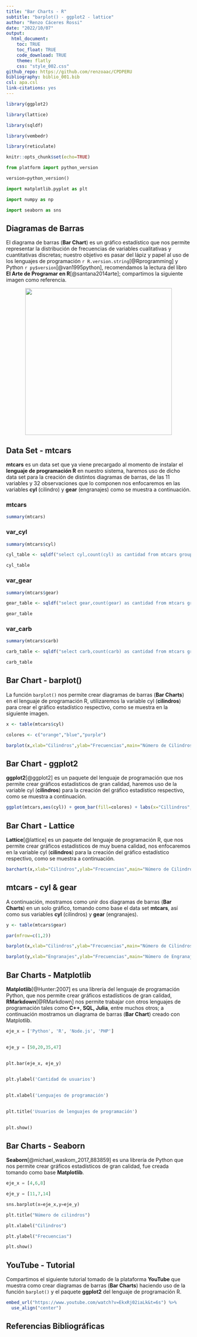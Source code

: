 ---
title: "Bar Charts - R"
subtitle: "barplot() - ggplot2 - lattice"
author: "Renzo Cáceres Rossi"
date: "2022/10/07"
output:
  html_document:
    toc: TRUE
    toc_float: TRUE
    code_download: TRUE
    theme: flatly
    css: "style_002.css"
github_repo: https://github.com/renzoaac/CPDPERU
bibliography: biblio_001.bib
csl: apa.csl
link-citations: yes
---

<!-- Añadir comentarios a nuestro documento RMarkdown -- HTMl tags -->

```{r setup,include=FALSE}

library(ggplot2)

library(lattice)

library(sqldf)

library(vembedr)

library(reticulate)

knitr::opts_chunk$set(echo=TRUE)
```


```{python,include=FALSE}

from platform import python_version

version=python_version()

import matplotlib.pyplot as plt

import numpy as np

import seaborn as sns


```


<script type="text/javascript" src="links.js"></script>

## Diagramas de Barras 

El diagrama de barras (**Bar Chart**) es un gráfico estadístico que nos permite representar la distribución de frecuencias de variables cualitativas y cuantitativas discretas; nuestro objetivo es pasar del lápiz y papel al uso de los lenguajes de programación `r R.version.string`[@Rprogramming] y Python `r py$version`[@van1995python], recomendamos la lectura del libro **El Arte de Programar en R**[@santana2014arte]; compartimos la siguiente imagen como referencia.

<center>


![](diagrama_barras_amano.jpg){width=400}

</center>


## Data Set - mtcars {.tabset .tabset-pills}

**mtcars** es un data set que ya viene precargado al momento de instalar el **lenguaje de programación R** en nuestro sistema, haremos uso de dicho data set para la creación de distintos diagramas de barras, de las 11 variables y 32 observaciones que lo componen nos enfocaremos en las variables **cyl** (cilindro) y **gear** (engranajes) como se muestra a continuación.

### mtcars

```{r mtcars}

summary(mtcars)

```


### var_cyl

```{r var_cyl}

summary(mtcars$cyl)

cyl_table <- sqldf("select cyl,count(cyl) as cantidad from mtcars group by cyl")

cyl_table

```


### var_gear {.active}

```{r var_gear}

summary(mtcars$gear)

gear_table <- sqldf("select gear,count(gear) as cantidad from mtcars group by gear")

gear_table

```



### var_carb

```{r var_carb}

summary(mtcars$carb)

carb_table <- sqldf("select carb,count(carb) as cantidad from mtcars group by carb")

carb_table


```


## Bar Chart - barplot()

La función  `barplot()` nos permite crear diagramas de barras (**Bar Charts**) en el lenguaje de programación R, utilizaremos la variable cyl (**cilindros**) para crear el gráfico estadístico respectivo, como se muestra en la siguiente imagen.

```{r barplot,fig.align='center',fig.cap="Bar Chart creado con la función barplot()"}

x <- table(mtcars$cyl)

colores <- c("orange","blue","purple")

barplot(x,xlab="Cilindros",ylab="Frecuencias",main="Número de Cilindros",col=colores)

```


## Bar Chart - ggplot2

**ggplot2**[@ggplot2] es un paquete del lenguaje de programación que nos permite crear gráficos estadísticos de gran calidad, haremos uso de la variable cyl (**cilindros**) para la creación del gráfico estadístico respectivo, como se muestra a continuación.

```{r ggplot2,fig.align='center',fig.cap="Bar Chart creado con el paquete ggplot2"}

ggplot(mtcars,aes(cyl)) + geom_bar(fill=colores) + labs(x="Cillindros",y="Frecuencias",title="Número de Cilindros") + theme_dark()


```



## Bar Chart - Lattice

**Lattice**[@lattice] es un paquete del lenguaje de programación R, que nos permite crear gráficos estadísticos de muy buena calidad, nos enfocaremos en la variable cyl (**cilindros**) para la creación del gráfico estadístico respectivo, como se muestra a continuación.

```{r lattice,fig.align='center',fig.cap="Bar Chart creado con el paquete lattice"}

barchart(x,xlab="Cilindros",ylab="Frecuencias",main="Número de Cilindros",col=colores,horizontal=FALSE)


```


## mtcars - cyl & gear

A continuación, mostramos como unir dos diagramas de barras (**Bar Charts**) en un solo gráfico, tomando como base el data set **mtcars**, así como sus variables **cyl** (cilindros) y **gear** (engranajes).

```{r cyl_gear,fig.align='center'}

y <- table(mtcars$gear)

par(mfrow=c(1,2))

barplot(x,xlab="Cilindros",ylab="Frecuencias",main="Número de Cilindros",col=colores)

barplot(y,xlab="Engranajes",ylab="Frecuencias",main="Número de Engranajes",col=rainbow(3))


```


## Bar Charts - Matplotlib

**Matplotlib**[@Hunter:2007] es una librería del lenguaje de programación Python, que nos permite crear gráficos estadísticos de gran calidad, **RMarkdown**[@RMarkdown] nos permite trabajar con otros lenguajes de programación tales como **C++, SQL, Julia**, entre muchos otros; a continuación mostramos un diagrama de barras (**Bar Chart**) creado con Matplotlib.


```{python,results='hide',collapse=TRUE,fig.align="center",fig.cap="Bar Chart creado con la librería Matplotlib"}

eje_x = ['Python', 'R', 'Node.js', 'PHP']
 

eje_y = [50,20,35,47]
 

plt.bar(eje_x, eje_y)
 

plt.ylabel('Cantidad de usuarios')
 

plt.xlabel('Lenguajes de programación')
 

plt.title('Usuarios de lenguajes de programación')
 

plt.show()


```



## Bar Charts - Seaborn

**Seaborn**[@michael_waskom_2017_883859] es una librería de Python que nos permite crear gráficos estadísticos de gran calidad, fue creada tomando como base **Matplotlib**.

```{python,results='hide',collapse=TRUE,fig.align="center",fig.cap="Bar Chart creado usando la librería Seaborn"}

eje_x = [4,6,8]

eje_y = [11,7,14]

sns.barplot(x=eje_x,y=eje_y)

plt.title("Número de cilindros")

plt.xlabel("Cilindros")

plt.ylabel("Frecuencias")

plt.show()


```


## YouTube - Tutorial

Compartimos el siguiente tutorial tomado de la plataforma **YouTube** que muestra como crear diagramas de barras (**Bar Charts**) haciendo uso de la función `barplot()` y el paquete **ggplot2** del lenguaje de programación R.


```{r vembedr}

embed_url("https://www.youtube.com/watch?v=EkxRj02iaLk&t=6s") %>% 
  use_align("center")

```


## Referencias Bibliográficas




<div class="tocify-extend-page" data-unique="tocify-extend-page" style="height: 0;"></div>


